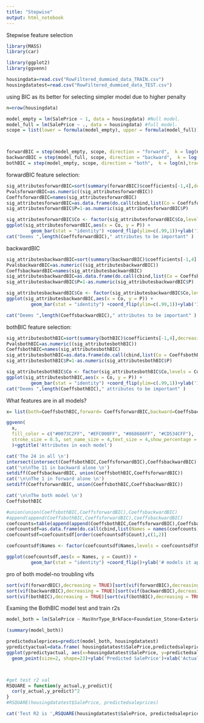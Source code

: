 ```yaml
---
title: "Stepwise"
output: html_notebook
---
```


Stepwise feature selection 
```r
library(MASS)
library(car)

library(ggplot2)
library(ggvenn)
```
```r
housingdata=read.csv("RowFiltered_dummied_data_TRAIN.csv")
housingdatatest=read.csv("RowFiltered_dummied_data_TEST.csv")
```



using BIC as its better for selecting simpler model due to higher penalty 
```r
n=nrow(housingdata)

model_empty = lm(SalePrice ~ 1, data = housingdata) #Null model.
model_full = lm(SalePrice ~ ., data = housingdata) #full model.
scope = list(lower = formula(model_empty), upper = formula(model_full))



forwardBIC = step(model_empty, scope, direction = "forward",  k = log(n),trace=0)
backwardBIC = step(model_full, scope, direction = "backward",  k = log(n),trace=0)
bothBIC = step(model_empty, scope, direction = "both",  k = log(n),trace=0)

```


forwardBIC feature selection:
```r
sig_attributesforwardBIC=sort(summary(forwardBIC)$coefficients[-1,4],decreasing = TRUE)
PvalsforwardBIC=as.numeric((sig_attributesforwardBIC))
CoeffsforwardBIC=names(sig_attributesforwardBIC)
sig_attributesforwardBIC=as.data.frame(do.call(cbind,list(Co = CoeffsforwardBIC, P = PvalsforwardBIC)))
sig_attributesforwardBIC$P=1-as.numeric(sig_attributesforwardBIC$P)

sig_attributesforwardBIC$Co <- factor(sig_attributesforwardBIC$Co,levels = CoeffsforwardBIC)
ggplot(sig_attributesforwardBIC,aes(x = Co, y = P)) +
         geom_bar(stat = "identity") +coord_flip(ylim=c(.99,1))+ylab('1-Pval (Closer to 1= more sig)')+xlab('Attribute')+ggtitle('ForwardBIC Selected Attributes')
cat("Deems ",length(CoeffsforwardBIC)," attributes to be important" )
```
backwardBIC
```r
sig_attributesbackwardBIC=sort(summary(backwardBIC)$coefficients[-1,4],decreasing = TRUE)
PvalsbackwardBIC=as.numeric((sig_attributesbackwardBIC))
CoeffsbackwardBIC=names(sig_attributesbackwardBIC)
sig_attributesbackwardBIC=as.data.frame(do.call(cbind,list(Co = CoeffsbackwardBIC, P = PvalsbackwardBIC)))
sig_attributesbackwardBIC$P=1-as.numeric(sig_attributesbackwardBIC$P)

sig_attributesbackwardBIC$Co <- factor(sig_attributesbackwardBIC$Co,levels = CoeffsbackwardBIC)
ggplot(sig_attributesbackwardBIC,aes(x = Co, y = P)) +
         geom_bar(stat = "identity") +coord_flip(ylim=c(.99,1))+ylab('1-Pval (Closer to 1= more sig)')+xlab('Attribute')+ggtitle('BackwardBIC Selected Attributes')

cat("Deems ",length(CoeffsbackwardBIC)," attributes to be important" )
```
bothBIC feature selection:
```r
sig_attributesbothBIC=sort(summary(bothBIC)$coefficients[-1,4],decreasing = TRUE)
PvalsbothBIC=as.numeric((sig_attributesbothBIC))
CoeffsbothBIC=names(sig_attributesbothBIC)
sig_attributesbothBIC=as.data.frame(do.call(cbind,list(Co = CoeffsbothBIC, P = PvalsbothBIC)))
sig_attributesbothBIC$P=1-as.numeric(sig_attributesbothBIC$P)

sig_attributesbothBIC$Co <- factor(sig_attributesbothBIC$Co,levels = CoeffsbothBIC)
ggplot(sig_attributesbothBIC,aes(x = Co, y = P)) +
         geom_bar(stat = "identity") +coord_flip(ylim=c(.99,1))+ylab('1-Pval (Closer to 1= more sig)')+xlab('Attribute')+ggtitle('bothBIC Selected Attributes')
cat("Deems ",length(CoeffsbothBIC)," attributes to be important" )
```

What features are in  all models?

```r
x= list(both=CoeffsbothBIC,forward= CoeffsforwardBIC,backward=CoeffsbackwardBIC )

ggvenn(
  x,
  fill_color = c("#0073C2FF", "#EFC000FF", "#868686FF", "#CD534CFF"),
  stroke_size = 0.5, set_name_size = 4,text_size = 4,show_percentage = FALSE
  )+ggtitle('Attributes in each model')

```
```r

cat('The 24 in all \n')
intersect(intersect(CoeffsbothBIC,CoeffsforwardBIC),CoeffsbackwardBIC)
cat('\n\nThe 11 in backward alone \n')
setdiff(CoeffsbackwardBIC, union(CoeffsbothBIC,CoeffsforwardBIC))
cat('\n\nThe 1 in forward alone \n')
setdiff(CoeffsforwardBIC, union(CoeffsbothBIC,CoeffsbackwardBIC))

cat('\n\nThe both model \n')
CoeffsbothBIC

```


```r
#union(union(CoeffsbothBIC,CoeffsforwardBIC),CoeffsbackwardBIC)
#append(append(CoeffsbothBIC,CoeffsforwardBIC),CoeffsbackwardBIC)
coefcounts=table(append(append(CoeffsbothBIC,CoeffsforwardBIC),CoeffsbackwardBIC))
coefcountsdf=as.data.frame(do.call(cbind,list(Names = names(coefcounts), Count = as.numeric(coefcounts))))
coefcountsdf=coefcountsdf[order(coefcountsdf$Count),c(1,2)]

coefcountsdf$Names <- factor(coefcountsdf$Names,levels = coefcountsdf$Names)

ggplot(coefcountsdf,aes(x = Names, y = Count)) +
         geom_bar(stat = "identity") +coord_flip()+ylab('# models it appears in')+xlab('Attribute')+ggtitle('Attributes in Fwd, Bkwd and Both Models')+ theme(axis.text.y= element_text(size=8))
```

pro of both model-no troubling vifs
```r
sort(vif(forwardBIC),decreasing = TRUE)[sort(vif(forwardBIC),decreasing = TRUE)>5]
sort(vif(backwardBIC),decreasing = TRUE)[sort(vif(backwardBIC),decreasing = TRUE)>5]
sort(vif(bothBIC),decreasing = TRUE)[sort(vif(bothBIC),decreasing = TRUE)>5]

```


Examing the BothBIC model test and train r2s 
```r
model_both = lm(SalePrice ~ MasVnrType_BrkFace+Foundation_Stone+Exterior1st_AsbShng+LotArea+Fireplaces+HeatingQC_TA+Exterior1st_BrkFace+Foundation_Wood+Condition1_Artery+BsmtFinGdLvng+Functional_Min+Neighborhood_NoRidge+ExterQual_Gd+BsmtExposure+KitchenQual_Ex+BsmtQual_Ex+Functional_Maj+OverallCondBinary+OverallQual+ExterQual_Ex+TotalBsmtSF+BsmtUnfSF+GrLivArea+LndAc_S, data = housingdata)

(summary(model_both))

predictedsaleprices=predict(model_both, housingdatatest)
ypredictyactual=data.frame( housingdatatest$SalePrice,predictedsaleprices)
ggplot(ypredictyactual, aes(x=housingdatatest$SalePrice, y=predictedsaleprices)) +
  geom_point(size=2, shape=23)+ylab('Predicted SalePrice')+xlab('Actual Sale Price')+ggtitle('Predicted vs Actual Sale Price BothBIC Model')



#get test r2 val 
RSQUARE = function(y_actual,y_predict){
  cor(y_actual,y_predict)^2
}
#RSQUARE(housingdatatest$SalePrice, predictedsaleprices)

cat('Test R2 is ',RSQUARE(housingdatatest$SalePrice, predictedsaleprices))
```